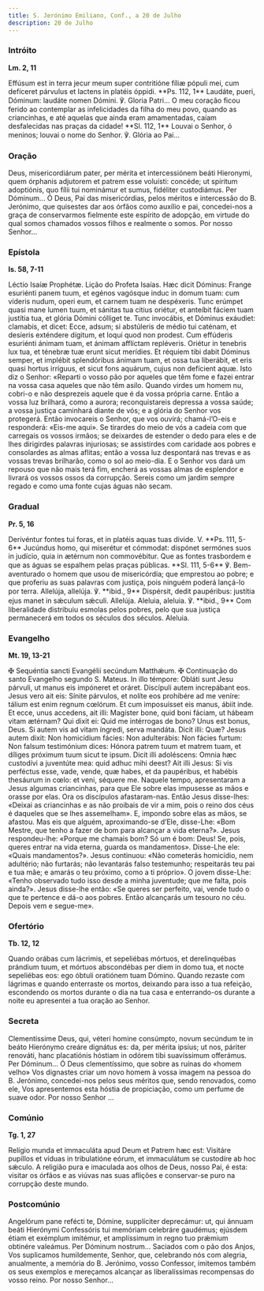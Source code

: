 ```yaml
---
title: S. Jerónimo Emiliano, Conf., a 20 de Julho
description: 20 de Julho
---
```


### Intróito

**Lm. 2, 11**

<div class="side-by-side not-content">
  <span>
    Effúsum est in terra jecur meum super contritióne fíliæ pópuli mei, cum defíceret párvulus et
    lactens in platéis óppidi. **Ps. 112, 1** Laudáte, pueri, Dóminum: laudáte nomen Dómini. ℣.
    Gloria Patri...
  </span>
  <span>
    O meu coração ficou ferido ao contemplar as infelicidades da filha do meu povo, quando as
    criancinhas, e até aquelas que ainda eram amamentadas, caíam desfalecidas nas praças da cidade!
    **Sl. 112, 1** Louvai o Senhor, ó meninos; louvai o nome do Senhor. ℣. Glória ao Pai...
  </span>
</div>

### Oração

<div class="side-by-side not-content">
  <span>
    Deus, misericordiárum pater, per mérita et intercessiónem beáti Hieronymi, quem órphanis
    adjutorem et patrem esse voluísti: concéde; ut spíritum adoptiónis, quo fílii tui nominámur et
    sumus, fidéliter custodiámus. Per Dóminum...
  </span>
  <span>
    Ó Deus, Pai das misericórdias, pelos méritos e intercessão do B. Jerónimo, que quisestes dar aos
    órfãos como auxílio e pai, concedei-nos a graça de conservarmos fielmente este espírito de
    adopção, em virtude do qual somos chamados vossos filhos e realmente o somos. Por nosso
    Senhor...
  </span>
</div>

### Epístola

**Is. 58, 7-11**

<div class="side-by-side not-content">
  <span>Léctio Isaíæ Prophétæ.</span>
  <span>Lição do Profeta Isaías.</span>
  <span>
    Hæc dicit Dóminus: Frange esuriénti panem tuum, et egénos vagósque induc in domum tuam: cum
    víderis nudum, operi eum, et carnem tuam ne despéxeris. Tunc erúmpet quasi mane lumen tuum, et
    sánitas tua citius oriétur, et anteíbit fáciem tuam justítia tua, et glória Dómini cólliget te.
    Tunc invocábis, et Dóminus exáudiet: clamabis, et dicet: Ecce, adsum; si abstúleris de médio tui
    caténam, et desíeris exténdere dígitum, et loqui quod non prodest. Cum effúderis esuriénti
    ánimam tuam, et ánimam afflíctam repléveris. Oriétur in tenebris lux tua, et ténebræ tuæ erunt
    sicut merídies. Et réquiem tibi dabit Dóminus semper, et implébit splendóribus ánimam tuam, et
    ossa tua liberábit, et eris quasi hortus irríguus, et sicut fons aquárum, cujus non defícient
    aquæ.
  </span>
  <span>
    Isto diz o Senhor: «Reparti o vosso pão por aqueles que têm fome e fazei entrar na vossa casa
    aqueles que não têm asilo. Quando virdes um homem nu, cobri-o e não desprezeis aquele que é da
    vossa própria carne. Então a vossa luz brilhará, como a aurora; reconquistareis depressa a vossa
    saúde; a vossa justiça caminhará diante de vós; e a glória do Senhor vos protegerá. Então
    invocareis o Senhor, que vos ouvirá; chamá-l’O-eis e responderá: «Eis-me aqui». Se tirardes do
    meio de vós a cadeia com que carregais os vossos irmãos; se deixardes de estender o dedo para
    eles e de lhes dirigirdes palavras injuriosas; se assistirdes com caridade aos pobres e
    consolardes as almas aflitas; então a vossa luz despontará nas trevas e as vossas trevas
    brilharão, como o sol ao meio-dia. E o Senhor vos dará um repouso que não mais terá fim, encherá
    as vossas almas de esplendor e livrará os vossos ossos da corrupção. Sereis como um jardim
    sempre regado e como uma fonte cujas águas não secam.
  </span>
</div>

### Gradual

**Pr. 5, 16**

<div class="side-by-side not-content">
  <span>
    Derivéntur fontes tui foras, et in platéis aquas tuas divide. V. **Ps. 111, 5-6** Jucúndus homo,
    qui miserétur et cómmodat: dispónet sermónes suos in judício, quia in ætérnum non commovébitur.
  </span>
  <span>
    Que as fontes trasbordem e que as águas se espalhem pelas praças públicas. **Sl. 111, 5-6** ℣.
    Bem-aventurado o homem que usou de misericórdia; que emprestou ao pobre; e que proferiu as suas
    palavras com justiça, pois ninguém poderá lançá-lo por terra.
  </span>
  <span>
    Allelúja, allelúja. ℣. **ibid., 9** Dispérsit, dedit paupéribus: justítia ejus manet in sǽculum
    sǽculi. Allelúja.
  </span>
  <span>
    Aleluia, aleluia. ℣. **ibid., 9** Com liberalidade distribuiu esmolas pelos pobres, pelo que sua
    justiça permanecerá em todos os séculos dos séculos. Aleluia.
  </span>
</div>

### Evangelho

**Mt. 19, 13-21**

<div class="side-by-side not-content">
  <span>
    <span class="text-red-500">✠</span> Sequéntia sancti Evangélii secúndum Matthǽum.
  </span>
  <span>
    <span class="text-red-500">✠</span> Continuação do santo Evangelho segundo S. Mateus.
  </span>
  <span>
    In illo témpore: Obláti sunt Jesu párvuli, ut manus eis impóneret et oráret. Discípuli autem
    increpábant eos. Jesus vero ait eis: Sínite párvulos, et nolíte eos prohibére ad me veníre:
    tálium est enim regnum cœlórum. Et cum imposuísset eis manus, ábiit inde. Et ecce, unus
    accedens, ait illi: Magíster bone, quid boni fáciam, ut hábeam vitam ætérnam? Qui dixit ei: Quid
    me intérrogas de bono? Unus est bonus, Deus. Si autem vis ad vitam íngredi, serva mandáta. Dicit
    illi: Quæ? Jesus autem dixit: Non homicídium fácies: Non adulterábis: Non fácies furtum: Non
    falsum testimónium dices: Hónora patrem tuum et matrem tuam, et díliges próximum tuum sicut te
    ipsum. Dicit illi adoléscens: Omnia hæc custodívi a juventúte mea: quid adhuc mihi deest? Ait
    illi Jesus: Si vis perféctus esse, vade, vende, quæ habes, et da paupéribus, et habébis
    thesáurum in cœlo: et veni, séquere me.
  </span>
  <span>
    Naquele tempo, apresentaram a Jesus algumas criancinhas, para que Ele sobre elas impusesse as
    mãos e orasse por elas. Ora os discípulos afastaram-nas. Então Jesus disse-lhes: «Deixai as
    criancinhas e as não proibais de vir a mim, pois o reino dos céus é daqueles que se lhes
    assemelham». E, impondo sobre elas as mãos, se afastou. Mas eis que alguém, aproximando-se
    d’Ele, disse-Lhe: «Bom Mestre, que tenho a fazer de bom para alcançar a vida eterna?». Jesus
    respondeu-lhe: «Porque me chamais bom? Só um é bom: Deus! Se, pois, queres entrar na vida
    eterna, guarda os mandamentos». Disse-Lhe ele: «Quais mandamentos?». Jesus continuou: «Não
    cometerás homicídio, nem adultério; não furtarás; não levantarás falso testemunho; respeitarás
    teu pai e tua mãe; e amarás o teu próximo, como a ti próprio». O jovem disse-Lhe: «Tenho
    observado tudo isso desde a minha juventude; que me falta, pois ainda?». Jesus disse-lhe então:
    «Se queres ser perfeito, vai, vende tudo o que te pertence e dá-o aos pobres. Então alcançarás
    um tesouro no céu. Depois vem e segue-me».
  </span>
</div>

### Ofertório

**Tb. 12, 12**

<div class="side-by-side not-content">
  <span>
    Quando orábas cum lácrimis, et sepeliébas mórtuos, et derelinquébas prándium tuum, et mórtuos
    abscondébas per diem in domo tua, et nocte sepeliébas eos: ego óbtuli oratiónem tuam Dómino.
  </span>
  <span>
    Quando rezaste com lágrimas e quando enterraste os mortos, deixando para isso a tua refeição,
    escondendo os mortos durante o dia na tua casa e enterrando-os durante a noite eu apresentei a
    tua oração ao Senhor.
  </span>
</div>

### Secreta

<div class="side-by-side not-content">
  <span>
    Clementíssime Deus, qui, véteri homine consúmpto, novum secúndum te in beáto Hierónymo creáre
    dignátus es: da, per mérita ipsíus; ut nos, páriter renováti, hanc placatiónis hóstiam in odórem
    tibi suavíssimum offerámus. Per Dóminum...
  </span>
  <span>
    Ó Deus clementíssimo, que sobre as ruínas do «homem velho» Vos dignastes criar um novo homem à
    vossa imagem na pessoa do B. Jerónimo, concedei-nos pelos seus méritos que, sendo renovados,
    como ele, Vos apresentemos esta hóstia de propiciação, como um perfume de suave odor. Por nosso
    Senhor ...
  </span>
</div>

### Comúnio

**Tg. 1, 27**

<div class="side-by-side not-content">
  <span>
    Relígio munda et immaculáta apud Deum et Patrem hæc est: Visitáre pupíllos et víduas in
    tribulatióne eórum, et immaculátum se custodíre ab hoc sǽculo.
  </span>
  <span>
    A religião pura e imaculada aos olhos de Deus, nosso Pai, é esta: visitar os órfãos e as viúvas
    nas suas aflições e conservar-se puro na corrupção deste mundo.
  </span>
</div>

### Postcomúnio

<div class="side-by-side not-content">
  <span>
    Angelórum pane refécti te, Dómine, supplíciter deprecámur: ut, qui ánnuam beáti Hierónymi
    Confessóris tui memóriam celebráre gaudémus; ejúsdem étiam et exémplum imitémur, et amplíssimum
    in regno tuo prǽmium obtinére valeámus. Per Dóminum nostrum...
  </span>
  <span>
    Saciados com o pão dos Anjos, Vos suplicamos humildemente, Senhor, que, celebrando nós com
    alegria, anualmente, a memória do B. Jerónimo, vosso Confessor, imitemos também os seus exemplos
    e mereçamos alcançar as liberalíssimas recompensas do vosso reino. Por nosso Senhor...
  </span>
</div>
